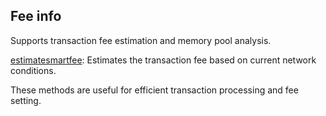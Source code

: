 
<Meta
  title="Bitcoin fee info| dRPC"
/>

## Fee info

Supports transaction fee estimation and memory pool analysis.

[estimatesmartfee](/bitcoin-api/feeinfo/estimatesmartfee): Estimates the transaction fee based on current network conditions.

These methods are useful for efficient transaction processing and fee setting.

<Space h={16} />
<GetStarted />
